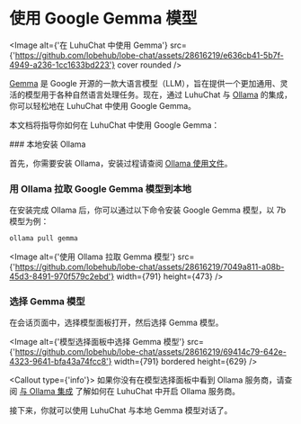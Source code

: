 
# 使用 Google Gemma 模型

<Image
  alt={'在 LuhuChat 中使用 Gemma'}
  src={'https://github.com/lobehub/lobe-chat/assets/28616219/e636cb41-5b7f-4949-a236-1cc1633bd223'}
  cover
  rounded
/>

[Gemma](https://blog.google/technology/developers/gemma-open-models/) 是 Google 开源的一款大语言模型（LLM），旨在提供一个更加通用、灵活的模型用于各种自然语言处理任务。现在，通过 LuhuChat 与 [Ollama](https://ollama.com/) 的集成，你可以轻松地在 LuhuChat 中使用 Google Gemma。

本文档将指导你如何在 LuhuChat 中使用 Google Gemma：

<Steps>
  ### 本地安装 Ollama

首先，你需要安装 Ollama，安装过程请查阅 [Ollama 使用文件](/zh/usage/providers/ollama)。

### 用 Ollama 拉取 Google Gemma 模型到本地

在安装完成 Ollama 后，你可以通过以下命令安装 Google Gemma 模型，以 7b 模型为例：

```bash
ollama pull gemma
```

<Image
  alt={'使用 Ollama 拉取 Gemma 模型'}
  src={'https://github.com/lobehub/lobe-chat/assets/28616219/7049a811-a08b-45d3-8491-970f579c2ebd'}
  width={791}
  height={473}
/>

### 选择 Gemma 模型

在会话页面中，选择模型面板打开，然后选择 Gemma 模型。

<Image
  alt={'模型选择面板中选择 Gemma 模型'}
  src={'https://github.com/lobehub/lobe-chat/assets/28616219/69414c79-642e-4323-9641-bfa43a74fcc8'}
  width={791}
  bordered
  height={629}
/>

<Callout type={'info'}>
  如果你没有在模型选择面板中看到 Ollama 服务商，请查阅 [与 Ollama
  集成](/zh/self-hosting/examples/ollama) 了解如何在 LuhuChat 中开启 Ollama 服务商。
</Callout>

</Steps>

接下来，你就可以使用 LuhuChat 与本地 Gemma 模型对话了。
